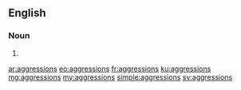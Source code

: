 ==English==

===Noun===
{{head|en}}

# {{plural of|aggression}}

[[ar:aggressions]]
[[eo:aggressions]]
[[fr:aggressions]]
[[ku:aggressions]]
[[mg:aggressions]]
[[my:aggressions]]
[[simple:aggressions]]
[[sv:aggressions]]